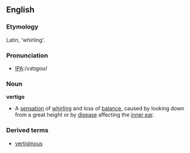 ==English==

===Etymology===
Latin, 'whirling'.

===Pronunciation===
*[[Pronunciation guide|IPA]]:/vɜtɪgoʊ/

===Noun===
'''vertigo'''
*A [[sensation]] of [[whirl]]ing and loss of [[balance]], caused by looking down from a great height or by [[disease]] affecting the [[inner ear]].

===Derived terms===
*[[vertiginous]]